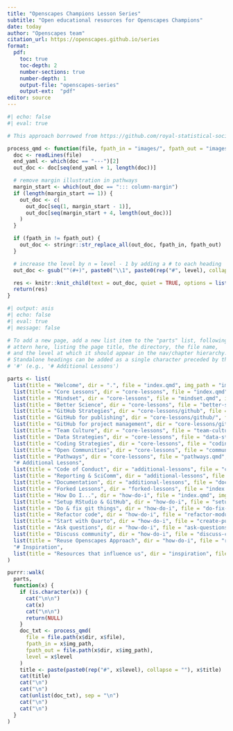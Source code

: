```yaml
---
title: "Openscapes Champions Lesson Series"
subtitle: "Open educational resources for Openscapes Champions" 
date: today
author: "Openscapes team"
citation_url: https://openscapes.github.io/series
format:
  pdf:
    toc: true
    toc-depth: 2
    number-sections: true
    number-depth: 1
    output-file: "openscapes-series"
    output-ext:  "pdf"
editor: source
---
```


```r
#| echo: false
#| eval: true

# This approach borrowed from https://github.com/royal-statistical-society/datavisguide/blob/main/_make_pdf.qmd

process_qmd <- function(file, fpath_in = "images/", fpath_out = "images/", level = 1) {
  doc <- readLines(file)
  end_yaml <- which(doc == "---")[2]
  out_doc <- doc[seq(end_yaml + 1, length(doc))]

  # remove margin illustration in pathways
  margin_start <- which(out_doc == "::: column-margin")
  if (length(margin_start == 1)) {
    out_doc <- c(
      out_doc[seq(1, margin_start - 1)],
      out_doc[seq(margin_start + 4, length(out_doc))]
    )
  }

  if (fpath_in != fpath_out) {
    out_doc <- stringr::str_replace_all(out_doc, fpath_in, fpath_out)
  }

  # increase the level by n = level - 1 by adding a # to each heading
  out_doc <- gsub("^(#+)", paste0("\\1", paste0(rep("#", level), collapse = "")), out_doc)

  res <- knitr::knit_child(text = out_doc, quiet = TRUE, options = list(eval = FALSE, echo = TRUE))
  return(res)
}
```

```r
#| output: asis
#| echo: false
#| eval: true
#| message: false

# To add a new page, add a new list item to the "parts" list, following the
# attern here, listing the page title, the directory, the file name,
# and the level at which it should appear in the nav/chapter hierarchy.
# Standalone headings can be added as a single character preceded by the
# '#' (e.g., '# Additional Lessons')

parts <- list(
  list(title = "Welcome", dir = ".", file = "index.qmd", img_path = "images/", level = 1),
  list(title = "Core Lessons", dir = "core-lessons", file = "index.qmd", img_path = "images/", level = 1),
  list(title = "Mindset", dir = "core-lessons", file = "mindset.qmd", img_path = "images/", level = 2),
  list(title = "Better Science", dir = "core-lessons", file = "better-science.qmd", img_path = "images/", level = 2),
  list(title = "GitHub Strategies", dir = "core-lessons/github", file = "index.qmd", img_path = "images/", level = 2),
  list(title = "GitHub for publishing", dir = "core-lessons/github/", file = "github-pub.qmd", img_path = "images/", level = 3),
  list(title = "GitHub for project management", dir = "core-lessons/github/", file = "github-issues.qmd", img_path = "images/", level = 3),
  list(title = "Team Culture", dir = "core-lessons", file = "team-culture.qmd", img_path = "images/", level = 2),
  list(title = "Data Strategies", dir = "core-lessons", file = "data-strategies.qmd", img_path = "images/", level = 2),
  list(title = "Coding Strategies", dir = "core-lessons", file = "coding-strategies.qmd", img_path = "images/", level = 2),
  list(title = "Open Communities", dir = "core-lessons", file = "communities.qmd", img_path = "images/", level = 2),
  list(title = "Pathways", dir = "core-lessons", file = "pathways.qmd", img_path = "images/", level = 2),
  "# Additional Lessons",
  list(title = "Code of Conduct", dir = "additional-lessons", file = "code-of-conduct.qmd", img_path = "images/", level = 2),
  list(title = "Reporting & SciComm", dir = "additional-lessons", file = "reporting-scicomm.qmd", img_path = "images/", level = 2),
  list(title = "Documentation", dir = "additional-lessons", file = "documentation.qmd", img_path = "images/", level = 2),
  list(title = "Forked Lessons", dir = "forked-lessons", file = "index.qmd", img_path = "images/", level = 1),
  list(title = "How Do I...", dir = "how-do-i", file = "index.qmd", img_path = "images/", level = 1),
  list(title = "Setup RStudio & GitHub", dir = "how-do-i", file = "setup-rstudio-github.qmd", img_path = "images/", level = 2),
  list(title = "Do & fix git things", dir = "how-do-i", file = "do-fix-git-things.qmd", img_path = "images/", level = 2),
  list(title = "Refactor code", dir = "how-do-i", file = "refactor-modularize-code.qmd", img_path = "images/", level = 2),
  list(title = "Start with Quarto", dir = "how-do-i", file = "create-publish-quarto.qmd", img_path = "images/", level = 2),
  list(title = "Ask questions", dir = "how-do-i", file = "ask-questions.qmd", img_path = "images/", level = 2),
  list(title = "Discuss community", dir = "how-do-i", file = "discuss-community.qmd", img_path = "images/", level = 2),
  list(title = "Reuse Openscapes Approach", dir = "how-do-i", file = "reuse-openscapes-approach.qmd", img_path = "images/", level = 2),
  "# Inspiration",
  list(title = "Resources that influence us", dir = "inspiration", file = "resources-that-influence.qmd", img_path = "images/", level = 2)
)

purrr::walk(
  parts,
  function(x) {
    if (is.character(x)) {
      cat("\n\n")
      cat(x)
      cat("\n\n")
      return(NULL)
    }
    doc_txt <- process_qmd(
      file = file.path(x$dir, x$file),
      fpath_in = x$img_path,
      fpath_out = file.path(x$dir, x$img_path),
      level = x$level
    )
    title <- paste(paste0(rep("#", x$level), collapse = ""), x$title)
    cat(title)
    cat("\n")
    cat("\n")
    cat(unlist(doc_txt), sep = "\n")
    cat("\n")
    cat("\n")
  }
)
```
